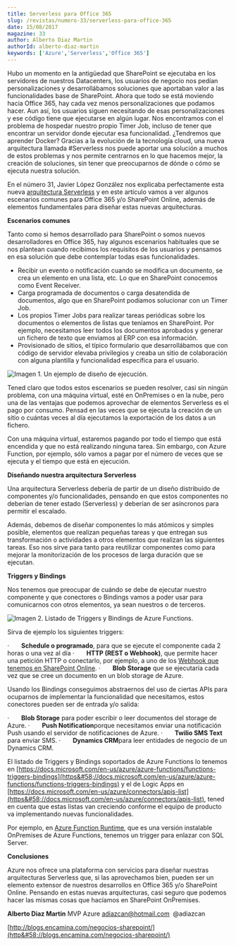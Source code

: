 ```yaml
---
title: Serverless para Office 365
slug: /revistas/numero-33/serverless-para-office-365
date: 15/08/2017
magazine: 33
author: Alberto Diaz Martin
authorId: alberto-diaz-martin
keywords: ['Azure','Serverless','Office 365']
---
```






Hubo un momento en la antigüedad que SharePoint se ejecutaba en los servidores de nuestros Datacenters, los usuarios de negocio nos pedían personalizaciones y desarrollábamos soluciones que aportaban valor a las funcionalidades base de SharePoint. Ahora que todo se está moviendo hacia Office 365, hay cada vez menos personalizaciones que podamos hacer. Aun así, los usuarios siguen necesitando de esas personalizaciones y ese código tiene que ejecutarse en algún lugar. Nos encontramos con el problema de hospedar nuestro propio Timer Job, incluso de tener que encontrar un servidor donde ejecutar esa funcionalidad. ¿Tendremos que aprender Docker? Gracias a la evolución de la tecnología cloud, una nueva arquitectura llamada #Serverless nos puede aportar una solución a muchos de estos problemas y nos permite centrarnos en lo que hacemos mejor, la creación de soluciones, sin tener que preocuparnos de dónde o cómo se ejecuta nuestra solución.

En el número 31, Javier López González nos explicaba perfectamente esta nueva [arquitectura Serverless](/revistas/numero-31/azure-serverless) y en este artículo vamos a ver algunos escenarios comunes para Office 365 y/o SharePoint Online, además de elementos fundamentales para diseñar estas nuevas arquitecturas.

**Escenarios comunes**

Tanto como si hemos desarrollado para SharePoint o somos nuevos desarrolladores en Office 365, hay algunos escenarios habituales que se nos plantean cuando recibimos los requisitos de los usuarios y pensamos en esa solución que debe contemplar todas esas funcionalidades.

- Recibir un evento o notificación cuando se modifica un documento, se crea un elemento en una lista, etc. Lo que en SharePoint conocemos como Event Receiver.
- Carga programada de documentos o carga desatendida de documentos, algo que en SharePoint podíamos solucionar con un Timer Job.
- Los propios Timer Jobs para realizar tareas periódicas sobre los documentos o elementos de listas que teníamos en SharePoint. Por ejemplo, necesitamos leer todos los documentos aprobados y generar un fichero de texto que enviamos al ERP con esa información.
- Prov​isionado de sitios, el típico formulario que desarrollábamos que con código de servidor elevaba privilegios y creaba un sitio de colaboración con alguna plantilla y funcionalidad específica para el usuario.


![Imagen 1. Un ejemplo de diseño de ejecución.](../../../images/numero33/serverless-para-office-365/image1.png)

Tened claro que todos estos escenarios se pueden resolver, casi sin ningún problema, con una máquina virtual, esté en OnPremises o en la nube, pero una de las ventajas que podemos aprovechar de elementos Serverless es el pago por consumo. Pensad en las veces que se ejecuta la creación de un sitio o cuántas veces al día ejecutamos la exportación de los datos a un fichero.

Con una máquina virtual, estaremos pagando por todo el tiempo que está encendida y que no está realizando ninguna tarea. Sin embargo, con Azure Function, por ejemplo, sólo vamos a pagar por el número de veces que se ejecuta y el tiempo que está en ejecución.

**Diseñando nuestra arquitectura Serverless**

Una arquitectura Serverless debería de partir de un diseño distribuido de componentes y/o funcionalidades, pensando en que estos componentes no deberían de tener estado (Serverless) y deberían de ser asíncronos para permitir el escalado.

Además, debemos de diseñar componentes lo más atómicos y simples posible, elementos que realizan pequeñas tareas y que entregan sus transformación o actividades a otros elementos que realizan las siguientes tareas. Eso nos sirve para tanto para reutilizar componentes como para mejorar la monitorización de los procesos de larga duración que se ejecutan.

**Triggers y Bindings**

Nos tenemos que preocupar de cuándo se debe de ejecutar nuestro componente y que conectores o Bindings vamos a poder usar para comunicarnos con otros elementos, ya sean nuestros o de terceros.

![Imagen 2. Listado de Triggers y Bindings de Azure Functions.](../../../images/numero33/serverless-para-office-365/image2.png)

Sirva de ejemplo los siguientes triggers:

·       **Schedule o programado**, para que se ejecute el componente cada 2 horas o una vez al día
·       **HTTP (REST o Webhook)**, que permite hacer una petición HTTP o conectarlo, por ejemplo, a uno de los [Webhook que tenemos en SharePoint Online](/revistas/numero-32/eventos-sobre-sharepoint-online-con-webhooks). 
·       **Blob Storage** que se ejecutaría cada vez que se cree un documento en un blob storage de Azure.

Usando los Bindings conseguimos abstraernos del uso de ciertas APIs para ocuparnos de implementar la funcionalidad que necesitamos, estos conectores pueden ser de entrada y/o salida:

·       **Blob Storage** para poder escribir o leer documentos del storage de Azure. 
·       **Push Notification**porque necesitamos enviar una notificación Push usando el servidor de notificaciones de Azure. 
·       **Twilio SMS Text** para enviar SMS.
·       **Dynamics CRM**para leer entidades de negocio de un Dynamics CRM.

El listado de Triggers y Bindings soportados de Azure Functions lo tenemos en [https://docs.microsoft.com/en-us/azure/azure-functions/functions-triggers-bindings](https&#58;//docs.microsoft.com/en-us/azure/azure-functions/functions-triggers-bindings) y el de Logic Apps en [https://docs.microsoft.com/en-us/azure/connectors/apis-list](https&#58;//docs.microsoft.com/en-us/azure/connectors/apis-list), tened en cuenta que estas listas van creciendo conforme el equipo de producto va implementando nuevas funcionalidades.

Por ejemplo, en [Azure Function Runtime](https&#58;//docs.microsoft.com/en-us/azure/azure-functions/functions-runtime-overview), que es una versión instalable OnPremises de Azure Functions, tenemos un trigger para enlazar con SQL Server.

**Conclusiones**

Azure nos ofrece una plataforma con servicios para diseñar nuestras arquitecturas Serverless que, si las aprovechamos bien, pueden ser un elemento extensor de nuestros desarrollos en Office 365 y/o SharePoint Online. Pensando en estas nuevas arquitecturas, casi seguro que podemos hacer las mismas cosas que hacíamos en SharePoint OnPremises.



**Alberto Diaz Martin**
 MVP Azure
 adiazcan@hotmail.com 
 @adiazcan

[http://blogs.encamina.com/negocios-sharepoint/](http&#58;//blogs.encamina.com/negocios-sharepoint/)

